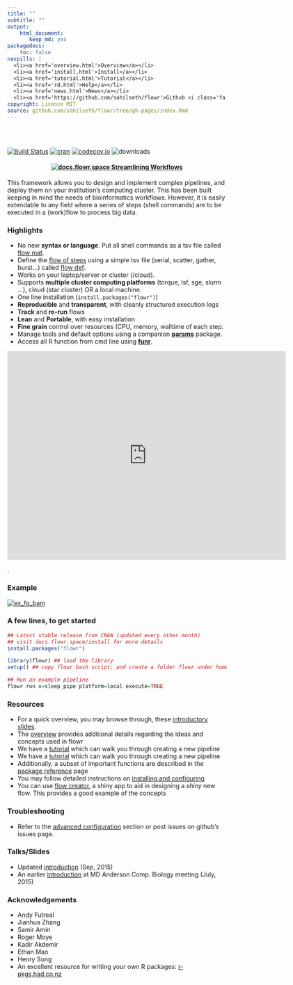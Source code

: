 ```yaml
---
title: ""
subtitle: ""
output: 
    html_document: 
       keep_md: yes
packagedocs:
    toc: false
navpills: |
  <li><a href='overview.html'>Overview</a></li>
  <li><a href='install.html'>Install</a></li>
  <li><a href='tutorial.html'>Tutorial</a></li>
  <li><a href='rd.html'>Help</a></li>
  <li><a href='news.html'>News</a></li>
  <li><a href='https://github.com/sahilseth/flowr'>Github <i class='fa fa-github'></i></a></li>
copyright: Licence MIT
source: github.com/sahilseth/flowr/tree/gh-pages/index.Rmd
---
```



<br>
<br>

[![Build Status](https://travis-ci.org/sahilseth/flowr.svg?branch=master)](https://travis-ci.org/sahilseth/flowr)
[![cran](http://www.r-pkg.org/badges/version/flowr)](http://cran.rstudio.com/web/packages/flowr/index.html)
[![codecov.io](http://codecov.io/github/sahilseth/flowr/coverage.svg?branch=devel)](http://codecov.io/github/sahilseth/flowr?branch=devel)
![downloads](http://cranlogs.r-pkg.org/badges/grand-total/flowr)
<!--![license](https://img.shields.io/badge/license-MIT-blue.svg)-->

<center> <h4><font color="#D3003A">
[![docs.flowr.space](files/logo_green.png) Streamlining Workflows](http://docs.flowr.space)
</font></h4> </center>

This framework allows you to design and implement complex pipelines, and
deploy them on your institution's computing cluster. This has been built
keeping in mind the needs of bioinformatics workflows. However, it is
easily extendable to any field where a series of steps (shell commands)
are to be executed in a (work)flow to process big data.

### Highlights



<!--	- Consider step 1 uses 10 cores for each file; with 50 files it would use 500 cores in total.
	- Next step uses one core for each file, 50 cores in total.
	- Say step C merges them, and uses only 1 core.-->

- No new **syntax or language**. Put all shell commands as a tsv file called [flow mat](http://docs.flowr.space/overview.html#flow_matrix).
- Define the [flow of steps](http://docs.flowr.space/overview.html#relationships) using a simple tsv file (serial, scatter, gather, burst...) called [flow def](http://docs.flowr.space/overview.html#flow_definition).
- Works on your laptop/server or cluster (/cloud).
- Supports **multiple cluster computing platforms** (torque, lsf, sge, slurm ...), cloud (star cluster) OR a local machine.
- One line installation (`install.packages("flowr")`)
- **Reproducible** and **transparent**, with cleanly structured execution logs
- **Track** and **re-run** flows
- **Lean** and **Portable**, with easy installation
- **Fine grain** control over resources (CPU, memory, walltime of each step.
- Manage tools and default options using a companion **[params](http://sahilseth.com/params)** package.
- Access all R function from cmd line using **[funr](http://github.com/sahilseth/funr)**.

<!--
- Effectively process a **multi-step pipeline**, spawning it
across the computing cluster
- Example: 
	- A typical case in next-generation sequencing involves processing of tens of
   [fastqs](http://en.wikipedia.org/wiki/FASTQ_format) for a sample,
   [mapping](http://en.wikipedia.org/wiki/Sequence_alignment) them to a reference genome.
	- Each step requires a range resources in terms of CPU, RAM etc.
	- Some pipelines may reserve the maximum, example say 500 cores throught all the steps
	- flowr would handle the **surge**, reserving 500, 50 or 1; when needed.
	- Now consider the run has 10 samples, all of them would be procesed in
	 parallel, spawning **thousands of cores**.
-   **Reproducible** and **transparent**, with cleanly structured execution logs
-   **Track** and **re-run** flows
-   **Lean** and **Portable**, with easy installation
-->

<!--Find examples and related software: [https://github.com/flow-r](https://github.com/flow-r)-->

<!--<script>
// 2. This code loads the IFrame Player API code asynchronously.
var tag = document.createElement('script');

tag.src = "https://www.youtube.com/iframe_api";
var firstScriptTag = document.getElementsByTagName('script')[0];
firstScriptTag.parentNode.insertBefore(tag, firstScriptTag);

// 3. This function creates an <iframe> (and YouTube player)
//    after the API code downloads.
var player;
function onYouTubeIframeAPIReady() {
    player = new YT.Player('player', {
        height: '390',
        width: '640',
        videoId: 'szDNFioBdPo',
         'startSeconds': 29,
         events: {
            'onReady': onPlayerReady
        }
    });
}
// 4. The API will call this function when the video player is ready.
function onPlayerReady(event) {
    player.setPlaybackRate(1);
    event.target.playVideo();
}
</script>-->

<div id="player"></div>

<iframe width="640" height="480" src="https://www.youtube.com/embed/szDNFioBdPo?rel=0&amp;showinfo=0;autoplay=1;start=29;speed=2" frameborder="0" volume="0"></iframe>.

### Example
[![ex_fq_bam](files/ex_fq_bam.png)](http://rpubs.com/sahiilseth/flowr_fq_bam)


### A few lines, to get started

``` r
## Latest stable release from CRAN (updated every other month)
## visit docs.flowr.space/install for more details
install.packages("flowr")

library(flowr) ## load the library
setup() ## copy flowr bash script; and create a folder flowr under home.

## Run an example pipeline
flowr run x=sleep_pipe platform=local execute=TRUE
```

### Resources
- For a quick overview, you may browse through,
 these [introductory slides](http://sahilseth.github.io/slides/flowrintro).
- The [overview](http://docs.flowr.space/docs.html) provides additional details regarding
the ideas and concepts used in flowr
- We have a [tutorial](http://docs.flowr.space/tutorial.html) which can walk you through creating a
new pipeline
- We have a [tutorial](http://docs.flowr.space/tutorial.html) which can walk you through creating a
new pipeline
- Additionally, a subset of important functions are described in the [package reference](http://docs.flowr.space/rd.html)
page
- You may follow detailed instructions on [installing and configuring](http://docs.flowr.space/install.html)
- You can use [flow creator](https://sseth.shinyapps.io/flow_creator), a shiny app to aid in
	designing a *shiny* new flow. This provides a good example of the concepts


### Troubleshooting

- Refer to the [advanced configuration](http://docs.flowr.space/install.html#troubleshooting) section or post issues on github's issues page.

### Talks/Slides
- Updated [introduction](http://sahilseth.github.io/slides/flowrintro/index.html) (Sep, 2015)
- An earlier [introduction](http://sahilseth.github.io/slides/flowrintro/index_20150706) at 
MD Anderson Comp. Biology meeting (July, 2015)


### Acknowledgements

-   Andy Futreal
-   Jianhua Zhang
-   Samir Amin
-   Roger Moye
-   Kadir Akdemir
-   Ethan Mao
-   Henry Song
-   An excellent resource for writing your own R packages:
    [r-pkgs.had.co.nz](r-pkgs.had.co.nz)

<!--why this license http://kbroman.org/pkg_primer/pages/licenses.html -->
<script src = "files/googl.js"></script>
